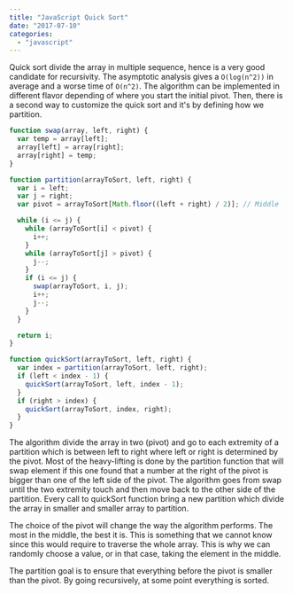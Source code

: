 ```yaml
---
title: "JavaScript Quick Sort"
date: "2017-07-10"
categories:
  - "javascript"
---
```


Quick sort divide the array in multiple sequence, hence is a very good candidate for recursivity. The asymptotic analysis gives a `O(log(n^2))` in average and a worse time of `O(n^2)`. The algorithm can be implemented in different flavor depending of where you start the initial pivot. Then, there is a second way to customize the quick sort and it's by defining how we partition.

```typescript
function swap(array, left, right) {
  var temp = array[left];
  array[left] = array[right];
  array[right] = temp;
}

function partition(arrayToSort, left, right) {
  var i = left;
  var j = right;
  var pivot = arrayToSort[Math.floor((left + right) / 2)]; // Middle

  while (i <= j) {
    while (arrayToSort[i] < pivot) {
      i++;
    }
    while (arrayToSort[j] > pivot) {
      j--;
    }
    if (i <= j) {
      swap(arrayToSort, i, j);
      i++;
      j--;
    }
  }

  return i;
}

function quickSort(arrayToSort, left, right) {
  var index = partition(arrayToSort, left, right);
  if (left < index - 1) {
    quickSort(arrayToSort, left, index - 1);
  }
  if (right > index) {
    quickSort(arrayToSort, index, right);
  }
}
```

The algorithm divide the array in two (pivot) and go to each extremity of a partition which is between left to right where left or right is determined by the pivot. Most of the heavy-lifting is done by the partition function that will swap element if this one found that a number at the right of the pivot is bigger than one of the left side of the pivot. The algorithm goes from swap until the two extremity touch and then move back to the other side of the partition. Every call to quickSort function bring a new partition which divide the array in smaller and smaller array to partition.

The choice of the pivot will change the way the algorithm performs. The most in the middle, the best it is. This is something that we cannot know since this would require to traverse the whole array. This is why we can randomly choose a value, or in that case, taking the element in the middle.

The partition goal is to ensure that everything before the pivot is smaller than the pivot. By going recursively, at some point everything is sorted.
